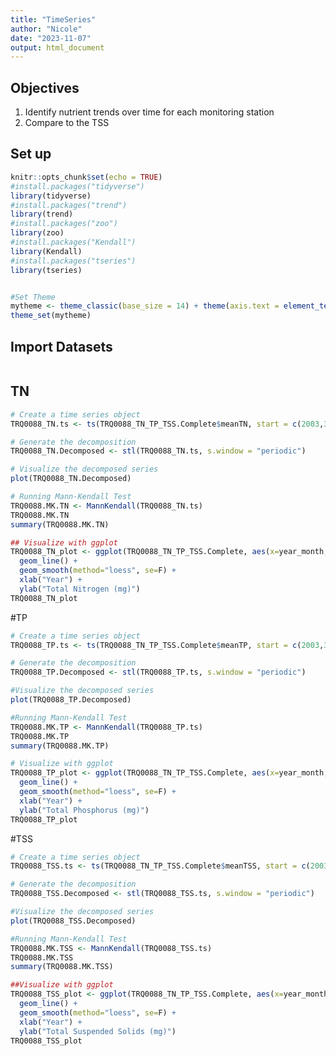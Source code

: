 ```yaml
---
title: "TimeSeries"
author: "Nicole"
date: "2023-11-07"
output: html_document
---
```

## Objectives
1. Identify nutrient trends over time for each monitoring station
2. Compare to the TSS

## Set up
```r
knitr::opts_chunk$set(echo = TRUE)
#install.packages("tidyverse")
library(tidyverse)
#install.packages("trend")
library(trend)
#install.packages("zoo")
library(zoo)
#install.packages("Kendall")
library(Kendall)
#install.packages("tseries")
library(tseries)


#Set Theme
mytheme <- theme_classic(base_size = 14) + theme(axis.text = element_text(color = "black"), legend.position = "top")
theme_set(mytheme)
```

## Import Datasets
```r

```

## TN
```r
# Create a time series object
TRQ0088_TN.ts <- ts(TRQ0088_TN_TP_TSS.Complete$meanTN, start = c(2003,3), frequency =12)

# Generate the decomposition
TRQ0088_TN.Decomposed <- stl(TRQ0088_TN.ts, s.window = "periodic")

# Visualize the decomposed series
plot(TRQ0088_TN.Decomposed)

# Running Mann-Kendall Test
TRQ0088.MK.TN <- MannKendall(TRQ0088_TN.ts)
TRQ0088.MK.TN
summary(TRQ0088.MK.TN)

## Visualize with ggplot
TRQ0088_TN_plot <- ggplot(TRQ0088_TN_TP_TSS.Complete, aes(x=year_month, y=meanTN)) +
  geom_line() +
  geom_smooth(method="loess", se=F) +
  xlab("Year") +
  ylab("Total Nitrogen (mg)")
TRQ0088_TN_plot

```

#TP
```r
# Create a time series object
TRQ0088_TP.ts <- ts(TRQ0088_TN_TP_TSS.Complete$meanTP, start = c(2003,3), frequency =12)

# Generate the decomposition
TRQ0088_TP.Decomposed <- stl(TRQ0088_TP.ts, s.window = "periodic")

#Visualize the decomposed series
plot(TRQ0088_TP.Decomposed)

#Running Mann-Kendall Test
TRQ0088.MK.TP <- MannKendall(TRQ0088_TP.ts)
TRQ0088.MK.TP
summary(TRQ0088.MK.TP)

# Visualize with ggplot
TRQ0088_TP_plot <- ggplot(TRQ0088_TN_TP_TSS.Complete, aes(x=year_month, y=meanTP)) +
  geom_line() +
  geom_smooth(method="loess", se=F) +
  xlab("Year") +
  ylab("Total Phosphorus (mg)")
TRQ0088_TP_plot
```

#TSS
```r
# Create a time series object
TRQ0088_TSS.ts <- ts(TRQ0088_TN_TP_TSS.Complete$meanTSS, start = c(2003,3), frequency =12)

# Generate the decomposition
TRQ0088_TSS.Decomposed <- stl(TRQ0088_TSS.ts, s.window = "periodic")

#Visualize the decomposed series
plot(TRQ0088_TSS.Decomposed)

#Running Mann-Kendall Test
TRQ0088.MK.TSS <- MannKendall(TRQ0088_TSS.ts)
TRQ0088.MK.TSS
summary(TRQ0088.MK.TSS)

##Visualize with ggplot
TRQ0088_TSS_plot <- ggplot(TRQ0088_TN_TP_TSS.Complete, aes(x=year_month, y=meanTSS)) +
  geom_line() +
  geom_smooth(method="loess", se=F) +
  xlab("Year") +
  ylab("Total Suspended Solids (mg)")
TRQ0088_TSS_plot
```
